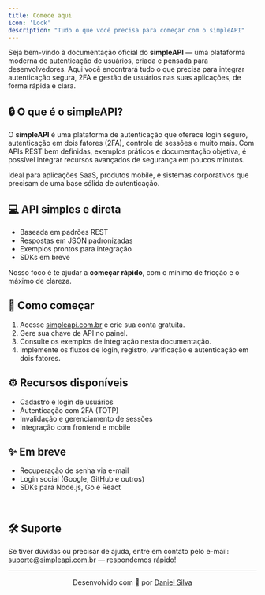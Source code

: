 ```yaml
---
title: Comece aqui
icon: 'Lock'
description: "Tudo o que você precisa para começar com o simpleAPI"
---
```


Seja bem-vindo à documentação oficial do **simpleAPI** — uma plataforma moderna de autenticação de usuários, criada e pensada para desenvolvedores. Aqui você encontrará tudo o que precisa para integrar autenticação segura, 2FA e gestão de usuários nas suas aplicações, de forma rápida e clara.

## 🔒 O que é o simpleAPI?

O **simpleAPI** é uma plataforma de autenticação que oferece login seguro, autenticação em dois fatores (2FA), controle de sessões e muito mais. Com APIs REST bem definidas, exemplos práticos e documentação objetiva, é possível integrar recursos avançados de segurança em poucos minutos.

Ideal para aplicações SaaS, produtos mobile, e sistemas corporativos que precisam de uma base sólida de autenticação.

## 💻 API simples e direta

- Baseada em padrões REST
- Respostas em JSON padronizadas
- Exemplos prontos para integração
- SDKs em breve

Nosso foco é te ajudar a **começar rápido**, com o mínimo de fricção e o máximo de clareza.

## 🚀 Como começar

1. Acesse [simpleapi.com.br](https://www.simpleapi.com.br) e crie sua conta gratuita.
2. Gere sua chave de API no painel.
3. Consulte os exemplos de integração nesta documentação.
4. Implemente os fluxos de login, registro, verificação e autenticação em dois fatores.

## ⚙️ Recursos disponíveis

- Cadastro e login de usuários
- Autenticação com 2FA (TOTP)
- Invalidação e gerenciamento de sessões
- Integração com frontend e mobile

## ✨ Em breve

- Recuperação de senha via e-mail
- Login social (Google, GitHub e outros)
- SDKs para Node.js, Go e React

<br />

## 🛠️ Suporte

Se tiver dúvidas ou precisar de ajuda, entre em contato pelo e-mail: [suporte@simpleapi.com.br](mailto:suporte@simpleapi.com.br) — respondemos rápido!

---

<p align="center">
  Desenvolvido com 💙 por <a href="https://www.linkedin.com/in/daniel-silva-1a3209196/">Daniel Silva</a>
</p>
